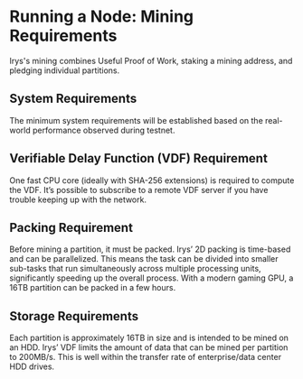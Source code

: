 # Running a Node: Mining Requirements

Irys's mining combines Useful Proof of Work, staking a mining address, and pledging individual partitions.

## System Requirements

The minimum system requirements will be established based on the real-world performance observed during testnet.

## Verifiable Delay Function (VDF) Requirement

One fast CPU core (ideally with SHA-256 extensions) is required to compute the VDF. It’s possible to subscribe to a remote VDF server if you have trouble keeping up with the network.

## Packing Requirement

Before mining a partition, it must be packed. Irys’ 2D packing is time-based and can be parallelized. This means the task can be divided into smaller sub-tasks that run simultaneously across multiple processing units, significantly speeding up the overall process. With a modern gaming GPU, a 16TB partition can be packed in a few hours.

## Storage Requirements

Each partition is approximately 16TB in size and is intended to be mined on an HDD. Irys’ VDF limits the amount of data that can be mined per partition to 200MB/s. This is well within the transfer rate of enterprise/data center HDD drives.
